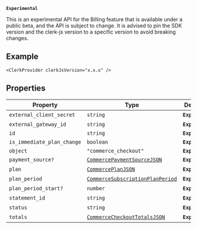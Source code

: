**`Experimental`**

This is an experimental API for the Billing feature that is available under a public beta, and the API is subject to change.
It is advised to pin the SDK version and the clerk-js version to a specific version to avoid breaking changes.

## Example

```tsx
<ClerkProvider clerkJsVersion="x.x.x" />
```

## Properties

| Property                                                         | Type                                                                      | Description        | Overrides                  |
| ---------------------------------------------------------------- | ------------------------------------------------------------------------- | ------------------ | -------------------------- |
| <a id="external_client_secret"></a> `external_client_secret`     | `string`                                                                  | **`Experimental`** | -                          |
| <a id="external_gateway_id"></a> `external_gateway_id`           | `string`                                                                  | **`Experimental`** | -                          |
| <a id="id"></a> `id`                                             | `string`                                                                  | **`Experimental`** | `ClerkResourceJSON.id`     |
| <a id="is_immediate_plan_change"></a> `is_immediate_plan_change` | `boolean`                                                                 | **`Experimental`** | -                          |
| <a id="object"></a> `object`                                     | `"commerce_checkout"`                                                     | **`Experimental`** | `ClerkResourceJSON.object` |
| <a id="payment_source"></a> `payment_source?`                    | [`CommercePaymentSourceJSON`](commerce-payment-source-json.mdx)           | **`Experimental`** | -                          |
| <a id="plan"></a> `plan`                                         | [`CommercePlanJSON`](commerce-plan-json.mdx)                              | **`Experimental`** | -                          |
| <a id="plan_period"></a> `plan_period`                           | [`CommerceSubscriptionPlanPeriod`](commerce-subscription-plan-period.mdx) | **`Experimental`** | -                          |
| <a id="plan_period_start"></a> `plan_period_start?`              | `number`                                                                  | **`Experimental`** | -                          |
| <a id="statement_id"></a> `statement_id`                         | `string`                                                                  | **`Experimental`** | -                          |
| <a id="status"></a> `status`                                     | `string`                                                                  | **`Experimental`** | -                          |
| <a id="totals"></a> `totals`                                     | [`CommerceCheckoutTotalsJSON`](commerce-checkout-totals-json.mdx)         | **`Experimental`** | -                          |
